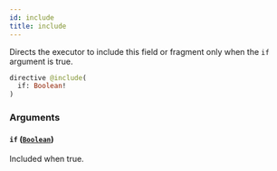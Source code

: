 ```yaml
---
id: include
title: include
---
```



Directs the executor to include this field or fragment only when the `if` argument is true.

```graphql
directive @include(
  if: Boolean!
)
```


### Arguments

#### `if` ([`Boolean`](../../../developer/api-reference/scalars/boolean))

Included when true.




